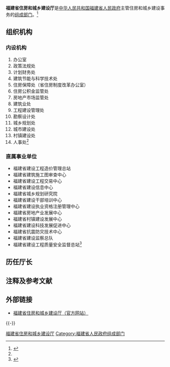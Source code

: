 {{Infobox PRCG
|机构名称=福建省住房和城乡建设厅
|标志1=Red star.svg
|标志1说明=[[s:国务院关于国家行政机关和企业事业单位社会团体印章管理的规定|1999年规定]]：[[印章|印章]][[直径|直径]]4.2厘米，中央刊[[五角星|五角星]]，由[[福建省人民政府|福建省人民政府]]制发。
|职位1=厅长
|人员1=[[朱子君|朱子君]]
|职位2=副厅长
|人员2=王　海{{wrap}}蒋金明{{wrap}}王明炫{{wrap}}高　宇
|人数2=4
|职位3=总工程师
|人员3=陈义雄
|业务上级机构=[[中华人民共和国住房和城乡建设部|中华人民共和国住房和城乡建设部]]
|组织上级机构=[[福建省人民政府|福建省人民政府]]
|机构类型=[[福建省人民政府组成部门|福建省人民政府组成部门]]
|行政级别=正地厅级
|地址1=[[福建省|福建省]][[福州市|福州市]]北大路242号
|网站=福建省住房和城乡建设厅
|网址=http://zjt.fujian.gov.cn/
}}

'''福建省住房和城乡建设厅'''是[[中华人民共和国|中华人民共和国]][[福建省人民政府|福建省人民政府]]主管住房和城乡建设事务的[[福建省人民政府组成部门|组成部门]]。<ref name="#1">{{cite web |url=http://www.fujian.gov.cn/zwgk/jgsz/szfzcbm/200707/t20070715_6769.htm |title=存档副本 |accessdate=2012-01-20 |deadurl=yes |archiveurl=https://web.archive.org/web/20111026222808/http://www.fujian.gov.cn/zwgk/jgsz/szfzcbm/200707/t20070715_6769.htm |archivedate=2011-10-26 }}</ref>
==组织机构==
===内设机构===
#办公室
#政策法规处
#计划财务处
#建筑节能与科学技术处
#住房保障处（省住房制度改革办公室）
#住房公积金监管处
#房地产市场监管处
#建筑业处
#工程建设管理处
#勘察设计处
#城乡规划处
#城市建设处
#村镇建设处
#人事处<ref name="#1"/>

===直属事业单位===
*福建省建设工程造价管理总站
*福建省建筑施工图审查中心
*福建省建设工程交易中心
*福建省建设信息中心
*福建省城乡规划研究院
*福建省建设干部培训中心
*福建省建设执业资格注册管理中心
*福建省房地产业发展中心
*福建省村镇建设发展中心
*福建省建设科技发展促进中心
*福建省抗震防灾技术中心
*福建省建设监察总队
*福建省建设工程质量安全监督总站<ref>{{cite web |url=http://www.fjjs.gov.cn/Zfxxgk/jgzn.aspx?filename=jgzn |title=存档副本 |accessdate=2012-01-20 |deadurl=yes |archiveurl=https://web.archive.org/web/20111231023453/http://www.fjjs.gov.cn/Zfxxgk/jgzn.aspx?filename=jgzn |archivedate=2011-12-31 }}</ref>

==历任厅长==


==注释及参考文献==
<references />

==外部链接==
*[http://zjt.fujian.gov.cn/ 福建省住房和城乡建设厅（官方网站）]

{{-}}
{{福建省人民政府}}

[[Category:福建省住房和城乡建设厅|]]
[[Category:福建省人民政府组成部门|Category:福建省人民政府组成部门]]